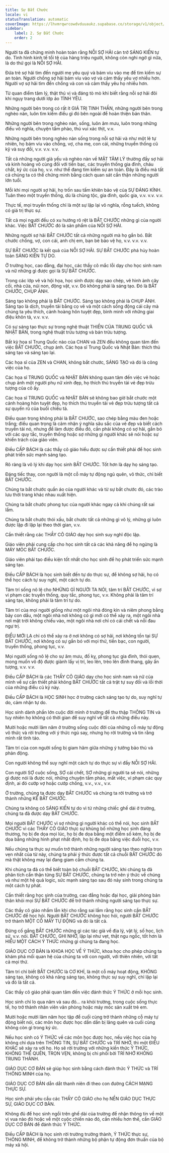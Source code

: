 ```yaml
---
title: Sự Bắt Chước
locale: vi
statusTranslation: automatic
coverImage: https://lhvmrqwrcowdvduuaukz.supabase.co/storage/v1/object/public/strapi-uploads/small_cover-educacion-fundamental.webp-2d51a7828a2b1309555be27f7e2a61a0.webp
sidebar:
    label: 2. Sự Bắt Chước
    order: 2
---
```

Người ta đã chứng minh hoàn toàn rằng NỖI SỢ HÃI cản trở SÁNG KIẾN tự do. Tình hình kinh tế tồi tệ của hàng triệu người, không còn nghi ngờ gì nữa, là do thứ gọi là NỖI SỢ HÃI.

Đứa trẻ sợ hãi tìm đến người mẹ yêu quý và bám víu vào mẹ để tìm kiếm sự an toàn. Người chồng sợ hãi bám víu vào vợ và cảm thấy yêu vợ nhiều hơn. Người vợ sợ hãi tìm đến chồng và con và cảm thấy yêu họ nhiều hơn.

Từ quan điểm tâm lý, thật thú vị và đáng tò mò khi biết rằng nỗi sợ hãi đôi khi ngụy trang dưới lớp áo TÌNH YÊU.

Những người bên trong có rất ít GIÁ TRỊ TINH THẦN, những người bên trong nghèo nàn, luôn tìm kiếm điều gì đó bên ngoài để hoàn thiện bản thân.

Những người bên trong nghèo nàn, sống, luôn âm mưu, luôn trong những điều vô nghĩa, chuyện tầm phào, thú vui xác thịt, v.v.

Những người bên trong nghèo nàn sống trong nỗi sợ hãi và như một lẽ tự nhiên, họ bám víu vào chồng, vợ, cha mẹ, con cái, những truyền thống cũ kỹ và suy đồi, v.v. v.v. v.v.

Tất cả những người già yếu và nghèo nàn về MẶT TÂM LÝ thường đầy sợ hãi và kinh hoàng vô cùng đối với tiền bạc, các truyền thống gia đình, cháu chắt, ký ức của họ, v.v. như thể đang tìm kiếm sự an toàn. Đây là điều mà tất cả chúng ta có thể chứng minh bằng cách quan sát cẩn thận những người lớn tuổi.

Mỗi khi mọi người sợ hãi, họ trốn sau tấm khiên bảo vệ của SỰ ĐÁNG KÍNH. Tuân theo một truyền thống, dù là chủng tộc, gia đình, quốc gia, v.v. v.v. v.v.

Thực tế, mọi truyền thống chỉ là một sự lặp lại vô nghĩa, rỗng tuếch, không có giá trị thực sự.

Tất cả mọi người đều có xu hướng rõ rệt là BẮT CHƯỚC những gì của người khác. Việc BẮT CHƯỚC đó là sản phẩm của NỖI SỢ HÃI.

Những người sợ hãi BẮT CHƯỚC tất cả những người mà họ gắn bó. Bắt chước chồng, vợ, con cái, anh chị em, bạn bè bảo vệ họ, v.v. v.v. v.v.

SỰ BẮT CHƯỚC là kết quả của NỖI SỢ HÃI. SỰ BẮT CHƯỚC phá hủy hoàn toàn SÁNG KIẾN TỰ DO.

Ở trường học, cao đẳng, đại học, các thầy cô mắc lỗi dạy cho học sinh nam và nữ những gì được gọi là SỰ BẮT CHƯỚC.

Trong các lớp vẽ và hội họa, học sinh được dạy sao chép, vẽ hình ảnh cây cối, nhà cửa, núi non, động vật, v.v. Đó không phải là sáng tạo. Đó là BẮT CHƯỚC, CHỤP ẢNH.

Sáng tạo không phải là BẮT CHƯỚC. Sáng tạo không phải là CHỤP ẢNH. Sáng tạo là dịch, truyền tải bằng cọ vẽ và một cách sống động cái cây mà chúng ta yêu thích, cảnh hoàng hôn tuyệt đẹp, bình minh với những giai điệu khôn tả, v.v. v.v.

Có sự sáng tạo thực sự trong nghệ thuật THIỀN CỦA TRUNG QUỐC VÀ NHẬT BẢN, trong nghệ thuật trừu tượng và bán trừu tượng.

Bất kỳ họa sĩ Trung Quốc nào của CHAN và ZEN đều không quan tâm đến việc BẮT CHƯỚC, chụp ảnh. Các họa sĩ Trung Quốc và Nhật Bản: thích thú sáng tạo và sáng tạo lại.

Các họa sĩ của ZEN và CHAN, không bắt chước, SÁNG TẠO và đó là công việc của họ.

Các họa sĩ TRUNG QUỐC và NHẬT BẢN không quan tâm đến việc vẽ hoặc chụp ảnh một người phụ nữ xinh đẹp, họ thích thú truyền tải vẻ đẹp trừu tượng của cô ấy.

Các họa sĩ TRUNG QUỐC và NHẬT BẢN sẽ không bao giờ bắt chước một cảnh hoàng hôn tuyệt đẹp, họ thích thú truyền tải vẻ đẹp trừu tượng tất cả sự quyến rũ của buổi chiều tà.

Điều quan trọng không phải là BẮT CHƯỚC, sao chép bằng màu đen hoặc trắng; điều quan trọng là cảm nhận ý nghĩa sâu sắc của vẻ đẹp và biết cách truyền tải nó, nhưng để làm được điều đó, cần phải không có sợ hãi, gắn bó với các quy tắc, truyền thống hoặc sợ những gì người khác sẽ nói hoặc sự khiển trách của giáo viên.

Điều CẤP BÁCH là các thầy cô giáo hiểu được sự cần thiết phải để học sinh phát triển sức mạnh sáng tạo.

Rõ ràng là vô lý khi dạy học sinh BẮT CHƯỚC. Tốt hơn là dạy họ sáng tạo.

Đáng tiếc thay, con người là một cỗ máy tự động ngủ quên, vô thức, chỉ biết BẮT CHƯỚC.

Chúng ta bắt chước quần áo của người khác và từ sự bắt chước đó, các trào lưu thời trang khác nhau xuất hiện.

Chúng ta bắt chước phong tục của người khác ngay cả khi chúng rất sai lầm.

Chúng ta bắt chước thói xấu, bắt chước tất cả những gì vô lý, những gì luôn được lặp đi lặp lại theo thời gian, v.v.

Cần thiết rằng các THẦY CÔ GIÁO dạy học sinh suy nghĩ độc lập.

Giáo viên phải cung cấp cho học sinh tất cả các khả năng để họ ngừng là MÁY MÓC BẮT CHƯỚC.

Giáo viên phải tạo điều kiện tốt nhất cho học sinh để họ phát triển sức mạnh sáng tạo.

Điều CẤP BÁCH là học sinh biết đến tự do thực sự, để không sợ hãi, họ có thể học cách tự suy nghĩ, một cách tự do.

Tâm trí sống nô lệ cho NHỮNG GÌ NGƯỜI TA NÓI, tâm trí BẮT CHƯỚC, vì sợ vi phạm các truyền thống, quy tắc, phong tục, v.v. Không phải là tâm trí sáng tạo, không phải là tâm trí tự do.

Tâm trí của mọi người giống như một ngôi nhà đóng kín và niêm phong bằng bảy con dấu, một ngôi nhà nơi không có gì mới có thể xảy ra, một ngôi nhà nơi mặt trời không chiếu vào, một ngôi nhà nơi chỉ có cái chết và nỗi đau ngự trị.

ĐIỀU MỚI LẠ chỉ có thể xảy ra ở nơi không có sợ hãi, nơi không tồn tại SỰ BẮT CHƯỚC, nơi không có sự gắn bó với mọi thứ, tiền bạc, con người, truyền thống, phong tục, v.v.

Mọi người sống nô lệ cho sự âm mưu, đố kỵ, phong tục gia đình, thói quen, mong muốn vô độ được giành lấy vị trí, leo lên, trèo lên đỉnh thang, gây ấn tượng, v.v. v.v.

Điều CẤP BÁCH là các THẦY CÔ GIÁO dạy cho học sinh nam và nữ của mình về sự cần thiết phải không BẮT CHƯỚC tất cả trật tự suy đồi và lỗi thời của những điều cũ kỹ này.

Điều CẤP BÁCH là HỌC SINH học ở trường cách sáng tạo tự do, suy nghĩ tự do, cảm nhận tự do.

Học sinh dành phần lớn cuộc đời mình ở trường để thu thập THÔNG TIN và tuy nhiên họ không có thời gian để suy nghĩ về tất cả những điều này.

Mười hoặc mười lăm năm ở trường sống cuộc đời của những cỗ máy tự động vô thức và rời trường với ý thức ngủ say, nhưng họ rời trường và tin rằng mình rất tỉnh táo.

Tâm trí của con người sống bị giam hãm giữa những ý tưởng bảo thủ và phản động.

Con người không thể suy nghĩ một cách tự do thực sự vì đầy NỖI SỢ HÃI.

Con người SỢ cuộc sống, SỢ cái chết, SỢ những gì người ta sẽ nói, những gì được nói là được nói, những chuyện tầm phào, mất việc, vi phạm các quy định, ai đó cướp vợ hoặc cướp chồng, v.v., v.v., v.v.

Ở trường, chúng ta được dạy BẮT CHƯỚC và chúng ta rời trường và trở thành những KẺ BẮT CHƯỚC.

Chúng ta không có SÁNG KIẾN tự do vì từ những chiếc ghế dài ở trường, chúng ta đã được dạy BẮT CHƯỚC.

Mọi người BẮT CHƯỚC vì sợ những gì người khác có thể nói, học sinh BẮT CHƯỚC vì các THẦY CÔ GIÁO thực sự khủng bố những học sinh đáng thương, họ bị đe dọa mọi lúc, họ bị đe dọa bằng một điểm số kém, họ bị đe dọa bằng những hình phạt nhất định, họ bị đe dọa bằng việc đuổi học, v.v.

Nếu chúng ta thực sự muốn trở thành những người sáng tạo theo nghĩa trọn vẹn nhất của từ này, chúng ta phải ý thức được tất cả chuỗi BẮT CHƯỚC đó mà thật không may lại đang giam cầm chúng ta.

Khi chúng ta đã có thể biết toàn bộ chuỗi BẮT CHƯỚC, khi chúng ta đã phân tích cẩn thận từng SỰ BẮT CHƯỚC, chúng ta trở nên ý thức về chúng và như một hệ quả logic, sức mạnh sáng tạo sau đó nảy sinh trong chúng ta một cách tự phát.

Cần thiết rằng học sinh của trường, cao đẳng hoặc đại học, giải phóng bản thân khỏi mọi SỰ BẮT CHƯỚC để trở thành những người sáng tạo thực sự.

Các thầy cô giáo nhầm lẫn khi cho rằng sai lầm rằng học sinh cần BẮT CHƯỚC để học hỏi. Người BẮT CHƯỚC không học hỏi, người BẮT CHƯỚC trở thành MỘT CỖ MÁY TỰ ĐỘNG và đó là tất cả.

Đừng cố gắng BẮT CHƯỚC những gì các tác giả về địa lý, vật lý, số học, lịch sử, v.v. nói. BẮT CHƯỚC, GHI NHỚ, lặp lại như vẹt, thật ngu ngốc, tốt hơn là HIỂU MỘT CÁCH Ý THỨC những gì chúng ta đang học.

GIÁO DỤC CƠ BẢN là KHOA HỌC VỀ Ý THỨC, khoa học cho phép chúng ta khám phá mối quan hệ của chúng ta với con người, với thiên nhiên, với tất cả mọi thứ.

Tâm trí chỉ biết BẮT CHƯỚC là CƠ KHÍ, là một cỗ máy hoạt động, KHÔNG sáng tạo, không có khả năng sáng tạo, không thực sự suy nghĩ, chỉ lặp lại và đó là tất cả.

Các thầy cô giáo phải quan tâm đến việc đánh thức Ý THỨC ở mỗi học sinh.

Học sinh chỉ lo qua năm và sau đó... ra khỏi trường, trong cuộc sống thực tế, họ trở thành nhân viên văn phòng hoặc máy móc sản xuất trẻ em.

Mười hoặc mười lăm năm học tập để cuối cùng trở thành những cỗ máy tự động biết nói, các môn học được học dần dần bị lãng quên và cuối cùng không còn gì trong ký ức.

Nếu học sinh có Ý THỨC về các môn học được học, nếu việc học của họ không chỉ dựa trên THÔNG TIN, SỰ BẮT CHƯỚC và TRÍ NHỚ, thì một ĐIỀU KHÁC sẽ xảy ra với họ. Họ sẽ rời trường với những kiến thức Ý THỨC, KHÔNG THỂ QUÊN, TRỌN VẸN, không bị chi phối bởi TRÍ NHỚ KHÔNG TRUNG THÀNH.

GIÁO DỤC CƠ BẢN sẽ giúp học sinh bằng cách đánh thức Ý THỨC và TRÍ THÔNG MINH của họ.

GIÁO DỤC CƠ BẢN dẫn dắt thanh niên đi theo con đường CÁCH MẠNG THỰC SỰ.

Học sinh phải yêu cầu các THẦY CÔ GIÁO cho họ NỀN GIÁO DỤC THỰC SỰ, GIÁO DỤC CƠ BẢN.

Không đủ để học sinh ngồi trên ghế dài của trường để nhận thông tin về một vị vua nào đó hoặc về một cuộc chiến nào đó, cần nhiều hơn thế, cần GIÁO DỤC CƠ BẢN để đánh thức Ý THỨC.

Điều CẤP BÁCH là học sinh rời trường trưởng thành, Ý THỨC thực sự, THÔNG MINH, để không trở thành những bộ phận tự động đơn thuần của bộ máy xã hội.

